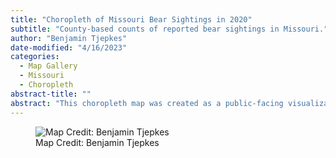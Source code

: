 ```yaml
---
title: "Choropleth of Missouri Bear Sightings in 2020"
subtitle: "County-based counts of reported bear sightings in Missouri."
author: "Benjamin Tjepkes"
date-modified: "4/16/2023"
categories:
  - Map Gallery
  - Missouri
  - Choropleth
abstract-title: ""
abstract: "This choropleth map was created as a public-facing visualization to show the number of black bear sightings in each Missouri county during 2020. Map creation was performed in ArcGIS Pro. All data came from internally-maintained geodatabases."
---
```



![Map Credit: Benjamin Tjepkes](../gallery/img-map-5.jpg)


